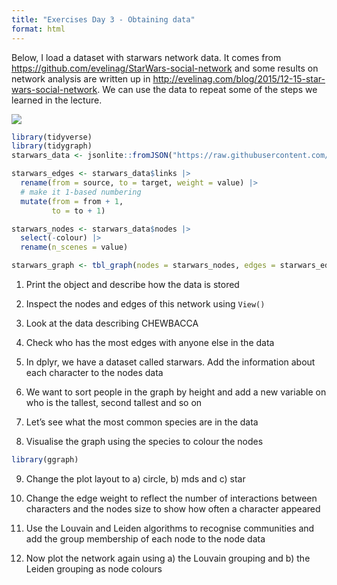```yaml
---
title: "Exercises Day 3 - Obtaining data"
format: html
---
```


Below, I load a dataset with starwars network data. It comes from <https://github.com/evelinag/StarWars-social-network> and some results on network analysis are written up in <http://evelinag.com/blog/2015/12-15-star-wars-social-network>. We can use the data to repeat some of the steps we learned in the lecture.

![](http://evelinag.com/blog/2015/12-15-star-wars-social-network/starwars.png)

```r
library(tidyverse)
library(tidygraph)
starwars_data <- jsonlite::fromJSON("https://raw.githubusercontent.com/evelinag/StarWars-social-network/master/networks/starwars-full-interactions-allCharacters-merged.json")

starwars_edges <- starwars_data$links |> 
  rename(from = source, to = target, weight = value) |> 
  # make it 1-based numbering
  mutate(from = from + 1,
         to = to + 1)

starwars_nodes <- starwars_data$nodes |> 
  select(-colour) |> 
  rename(n_scenes = value)

starwars_graph <- tbl_graph(nodes = starwars_nodes, edges = starwars_edges)
```

1. Print the object and describe how the data is stored

2. Inspect the nodes and edges of this network using `View()`

3. Look at the data describing CHEWBACCA

4. Check who has the most edges with anyone else in the data

5. In dplyr, we have a dataset called starwars. Add the information about each character to the nodes data

6. We want to sort people in the graph by height and add a new variable on who is the tallest, second tallest and so on

7. Let's see what the most common species are in the data

8. Visualise the graph using the species to colour the nodes

```r
library(ggraph)
```

9. Change the plot layout to a) circle, b) mds and c) star

10. Change the edge weight to reflect the number of interactions between characters and the nodes size to show how often a character appeared

11. Use the Louvain and Leiden algorithms to recognise communities and add the group membership of each node to the node data

12. Now plot the network again using a) the Louvain grouping and b) the Leiden grouping as node colours
